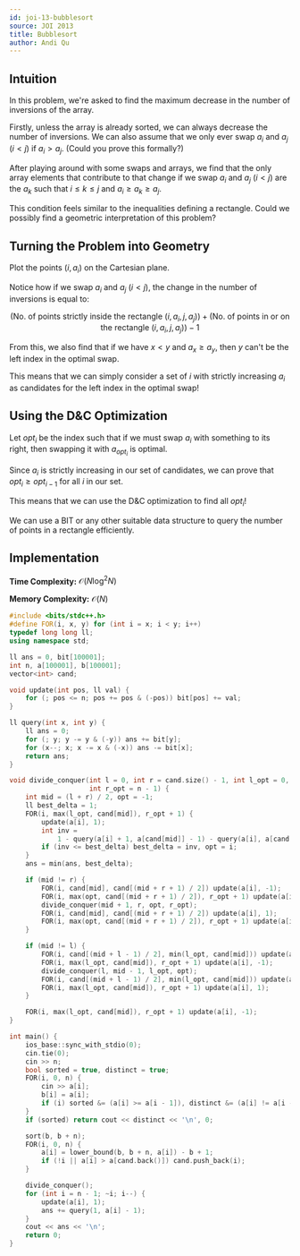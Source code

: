 ```yaml
---
id: joi-13-bubblesort
source: JOI 2013
title: Bubblesort
author: Andi Qu
---
```


## Intuition

In this problem, we're asked to find the maximum decrease in the number of
inversions of the array.

Firstly, unless the array is already sorted, we can always decrease the number
of inversions. We can also assume that we only ever swap $a_i$ and $a_j$
($i < j$) if $a_i > a_j$. (Could you prove this formally?)

After playing around with some swaps and arrays, we find that the only array
elements that contribute to that change if we swap $a_i$ and $a_j$ ($i < j$) are
the $a_k$ such that $i \leq k \leq j$ and $a_i \geq a_k \geq a_j$.

This condition feels similar to the inequalities defining a rectangle. Could we
possibly find a geometric interpretation of this problem?

## Turning the Problem into Geometry

Plot the points $(i, a_i)$ on the Cartesian plane.

Notice how if we swap $a_i$ and $a_j$ ($i < j$), the change in the number of
inversions is equal to:

$$
(\text{No. of points strictly inside the rectangle }(i, a_i, j, a_j)) + (\text{No. of points in or on the rectangle }(i, a_i, j, a_j)) - 1
$$

From this, we also find that if we have $x < y$ and $a_x \geq a_y$, then $y$
can't be the left index in the optimal swap.

This means that we can simply consider a set of $i$ with strictly increasing
$a_i$ as candidates for the left index in the optimal swap!

## Using the D&C Optimization

Let $opt_i$ be the index such that if we must swap $a_i$ with something to its
right, then swapping it with $a_{opt_i}$ is optimal.

Since $a_i$ is strictly increasing in our set of candidates, we can prove that
$opt_i \geq opt_{i - 1}$ for all $i$ in our set.

This means that we can use the D&C optimization to find all $opt_i$!

We can use a BIT or any other suitable data structure to query the number of
points in a rectangle efficiently.

## Implementation

**Time Complexity:** $\mathcal{O}(N \log^2 N)$

**Memory Complexity:** $\mathcal{O}(N)$

```cpp
#include <bits/stdc++.h>
#define FOR(i, x, y) for (int i = x; i < y; i++)
typedef long long ll;
using namespace std;

ll ans = 0, bit[100001];
int n, a[100001], b[100001];
vector<int> cand;

void update(int pos, ll val) {
	for (; pos <= n; pos += pos & (-pos)) bit[pos] += val;
}

ll query(int x, int y) {
	ll ans = 0;
	for (; y; y -= y & (-y)) ans += bit[y];
	for (x--; x; x -= x & (-x)) ans -= bit[x];
	return ans;
}

void divide_conquer(int l = 0, int r = cand.size() - 1, int l_opt = 0,
                    int r_opt = n - 1) {
	int mid = (l + r) / 2, opt = -1;
	ll best_delta = 1;
	FOR(i, max(l_opt, cand[mid]), r_opt + 1) {
		update(a[i], 1);
		int inv =
		    1 - query(a[i] + 1, a[cand[mid]] - 1) - query(a[i], a[cand[mid]]);
		if (inv <= best_delta) best_delta = inv, opt = i;
	}
	ans = min(ans, best_delta);

	if (mid != r) {
		FOR(i, cand[mid], cand[(mid + r + 1) / 2]) update(a[i], -1);
		FOR(i, max(opt, cand[(mid + r + 1) / 2]), r_opt + 1) update(a[i], -1);
		divide_conquer(mid + 1, r, opt, r_opt);
		FOR(i, cand[mid], cand[(mid + r + 1) / 2]) update(a[i], 1);
		FOR(i, max(opt, cand[(mid + r + 1) / 2]), r_opt + 1) update(a[i], 1);
	}

	if (mid != l) {
		FOR(i, cand[(mid + l - 1) / 2], min(l_opt, cand[mid])) update(a[i], 1);
		FOR(i, max(l_opt, cand[mid]), r_opt + 1) update(a[i], -1);
		divide_conquer(l, mid - 1, l_opt, opt);
		FOR(i, cand[(mid + l - 1) / 2], min(l_opt, cand[mid])) update(a[i], -1);
		FOR(i, max(l_opt, cand[mid]), r_opt + 1) update(a[i], 1);
	}

	FOR(i, max(l_opt, cand[mid]), r_opt + 1) update(a[i], -1);
}

int main() {
	ios_base::sync_with_stdio(0);
	cin.tie(0);
	cin >> n;
	bool sorted = true, distinct = true;
	FOR(i, 0, n) {
		cin >> a[i];
		b[i] = a[i];
		if (i) sorted &= (a[i] >= a[i - 1]), distinct &= (a[i] != a[i - 1]);
	}
	if (sorted) return cout << distinct << '\n', 0;

	sort(b, b + n);
	FOR(i, 0, n) {
		a[i] = lower_bound(b, b + n, a[i]) - b + 1;
		if (!i || a[i] > a[cand.back()]) cand.push_back(i);
	}

	divide_conquer();
	for (int i = n - 1; ~i; i--) {
		update(a[i], 1);
		ans += query(1, a[i] - 1);
	}
	cout << ans << '\n';
	return 0;
}
```
